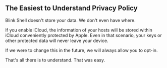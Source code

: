 


## The Easiest to Understand Privacy Policy

Blink Shell doesn't store your data. We don't even have where.

If you enable iCloud, the information of your hosts will be stored within iCloud conveniently protected by Apple. Even in that scenario, your keys or other protected data will never leave your device.

If we were to change this in the future, we will always allow you to opt-in.

That's all there is to understand. That was easy.
